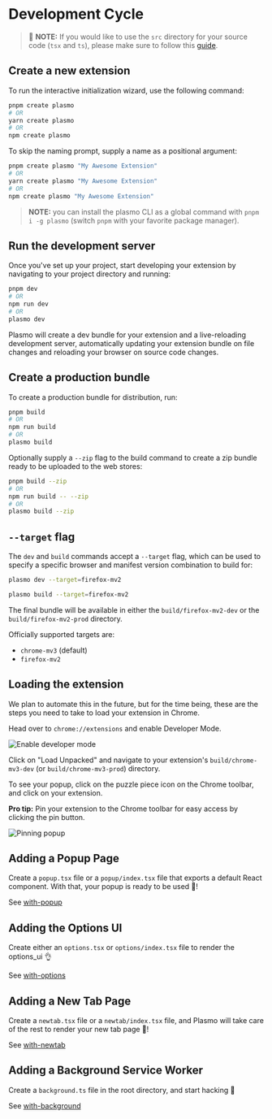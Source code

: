 # Development Cycle

> 📢 **NOTE:** If you would like to use the `src` directory for your source code (`tsx` and `ts`), please make sure to follow this [guide](/customization#using-src-directory-for-source-code).

## Create a new extension

To run the interactive initialization wizard, use the following command:

```sh
pnpm create plasmo
# OR
yarn create plasmo
# OR
npm create plasmo
```

To skip the naming prompt, supply a name as a positional argument:

```sh
pnpm create plasmo "My Awesome Extension"
# OR
yarn create plasmo "My Awesome Extension"
# OR
npm create plasmo "My Awesome Extension"
```

> **NOTE:** you can install the plasmo CLI as a global command with `pnpm i -g plasmo` (switch `pnpm` with your favorite package manager).

## Run the development server

Once you've set up your project, start developing your extension by navigating to your project directory and running:

```sh
pnpm dev
# OR
npm run dev
# OR
plasmo dev
```

Plasmo will create a dev bundle for your extension and a live-reloading development server, automatically updating your extension bundle on file changes and reloading your browser on source code changes.

## Create a production bundle

To create a production bundle for distribution, run:

```sh
pnpm build
# OR
npm run build
# OR
plasmo build
```

Optionally supply a `--zip` flag to the build command to create a zip bundle ready to be uploaded to the web stores:

```sh
pnpm build --zip
# OR
npm run build -- --zip
# OR
plasmo build --zip
```

## `--target` flag

The `dev` and `build` commands accept a `--target` flag, which can be used to specify a specific browser and manifest version combination to build for:

```sh
plasmo dev --target=firefox-mv2

plasmo build --target=firefox-mv2
```

The final bundle will be available in either the `build/firefox-mv2-dev` or the `build/firefox-mv2-prod` directory.

Officially supported targets are:

- `chrome-mv3` (default)
- `firefox-mv2`

## Loading the extension

We plan to automate this in the future, but for the time being, these are the steps you need to take to load your extension in Chrome.

Head over to `chrome://extensions` and enable Developer Mode.

![Enable developer mode](/screenshots/developer_mode.png)

Click on "Load Unpacked" and navigate to your extension's `build/chrome-mv3-dev` (or `build/chrome-mv3-prod`) directory.

To see your popup, click on the puzzle piece icon on the Chrome toolbar, and click on your extension.

**Pro tip:** Pin your extension to the Chrome toolbar for easy access by clicking the pin button.

![Pinning popup](/screenshots/popup_example.png)

## Adding a Popup Page

Create a `popup.tsx` file or a `popup/index.tsx` file that exports a default React component. With that, your popup is ready to be used 🚀!

See [with-popup](https://github.com/PlasmoHQ/examples/tree/main/with-popup)

## Adding the Options UI

Create either an `options.tsx` or `options/index.tsx` file to render the options_ui 👌

See [with-options](https://github.com/PlasmoHQ/examples/tree/main/with-options-ui)

## Adding a New Tab Page

Create a `newtab.tsx` file or a `newtab/index.tsx` file, and Plasmo will take care of the rest to render your new tab page 🤘!

See [with-newtab](https://github.com/PlasmoHQ/examples/tree/main/with-newtab)

## Adding a Background Service Worker

Create a `background.ts` file in the root directory, and start hacking 💪

See [with-background](https://github.com/PlasmoHQ/examples/tree/main/with-background)
